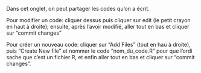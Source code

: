 
Dans cet onglet, on peut partager les codes qu'on a écrit.

Pour modifier un code: cliquer dessus puis cliquer sur edit (le petit crayon en haut à droite); 
ensuite, après l'avoir modifié, aller tout en bas et cliquer sur "commit changes"


Pour créer un nouveau code: cliquer sur "Add Files" (tout en hau à droite), puis "Create New file" et 
nommer le code "nom_du_code.R" pour que l'ordi sache que c'est un fichier R, et enfin aller tout en bas et 
cliquer sur "commit changes".





